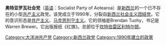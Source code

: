 {{Unreferenced|time=2020-12-22T08:18:04+00:00}}
{{共产党}}
'''奥特亚罗瓦社会党'''（[[英语|英语]]：Socialist Party of Aotearoa）是[[新西兰|新西兰]]的一个已不存在的小型[[共产主义|共产主义]]政党。该党成立于1990年，分裂自[[新西兰社会主义团结党|新西兰社会主义团结党]]。它的意识形态是[[共产主义|共产主义]]、[[马克思列宁主义|马克思列宁主义]]。它的领袖是Brendan Tuohy，书记是Warren Brewer。它出版报纸《红旗》。总部位于[[坎特伯雷区|坎特伯雷区]][[利特尔顿|利特尔顿]]。

[[Category:大洋洲共产党|Category:大洋洲共产党]]
[[Category:新西兰政党|Category:新西兰政党]]
[[Category:1990年建立的政黨|Category:1990年建立的政黨]]
{{政党小作品}}